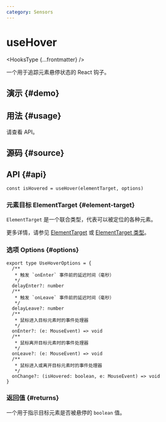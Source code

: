 ```yaml
---
category: Sensors
---
```


# useHover


<HooksType {...frontmatter} />

一个用于追踪元素悬停状态的 React 钩子。

## 演示 \{#demo}


<App />

## 用法 \{#usage}

请查看 API。

## 源码 \{#source}


<Source />

## API \{#api}

```tsx
const isHovered = useHover(elementTarget, options)
```

### 元素目标 ElementTarget \{#element-target}

`ElementTarget` 是一个联合类型，代表可以被定位的各种元素。

更多详情，请参见 [ElementTarget](/docs/features/element-target) 或 [ElementTarget 类型](/docs/features/element-target#element-target-types)。

### 选项 Options \{#options}

```tsx
export type UseHoverOptions = {
  /**
   * 触发 `onEnter` 事件前的延迟时间（毫秒）
   */
  delayEnter?: number
  /**
   * 触发 `onLeave` 事件前的延迟时间（毫秒）
   */
  delayLeave?: number
  /**
   * 鼠标进入目标元素时的事件处理器
   */
  onEnter?: (e: MouseEvent) => void
  /**
   * 鼠标离开目标元素时的事件处理器
   */
  onLeave?: (e: MouseEvent) => void
  /**
   * 鼠标进入或离开目标元素时的事件处理器
   */
  onChange?: (isHovered: boolean, e: MouseEvent) => void
}
```

### 返回值 \{#returns}

一个用于指示目标元素是否被悬停的 `boolean` 值。
